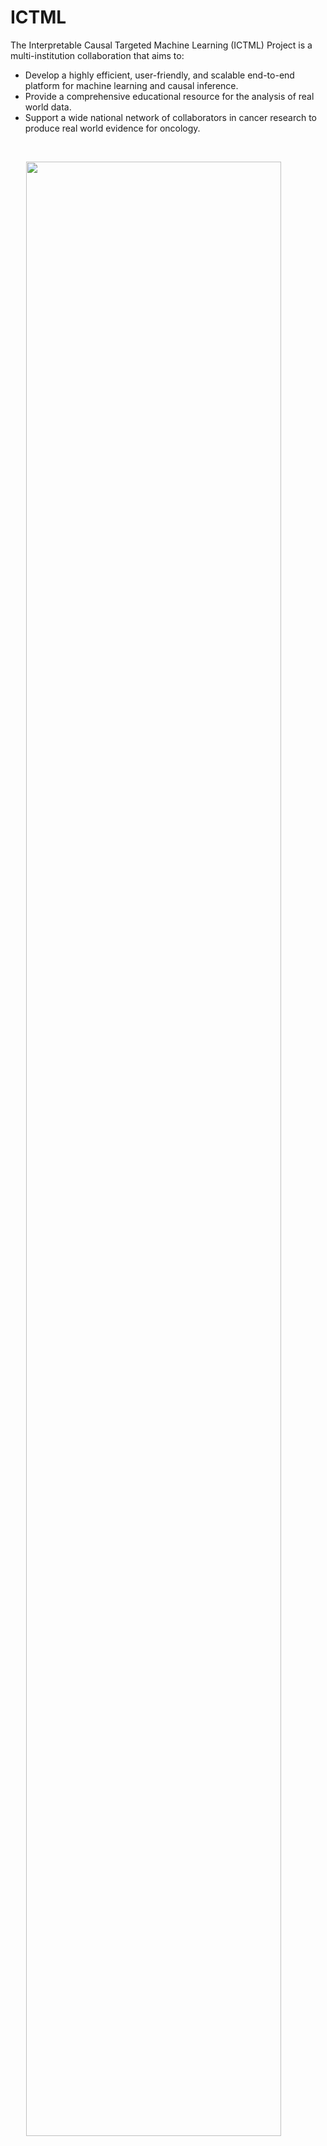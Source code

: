 # ICTML

The Interpretable Causal Targeted Machine Learning (ICTML) Project is a multi-institution 
collaboration that aims to: 

- Develop a highly efficient, user-friendly, and scalable end-to-end platform for machine learning and causal inference.
- Provide a comprehensive educational resource for the analysis of real world data.
- Support a wide national network of collaborators in cancer research to produce real world evidence for oncology.

<br>

![](assets/ICTML_locations_logos.webp){style="width: 90%; margin: auto; display: block;"}
